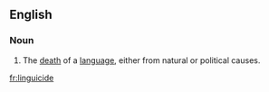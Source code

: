 ==English==
===Noun===
{{wikipedia}}
{{en-noun|-}}

# The [[death]] of a [[language]], either from natural or political causes.

[[fr:linguicide]]